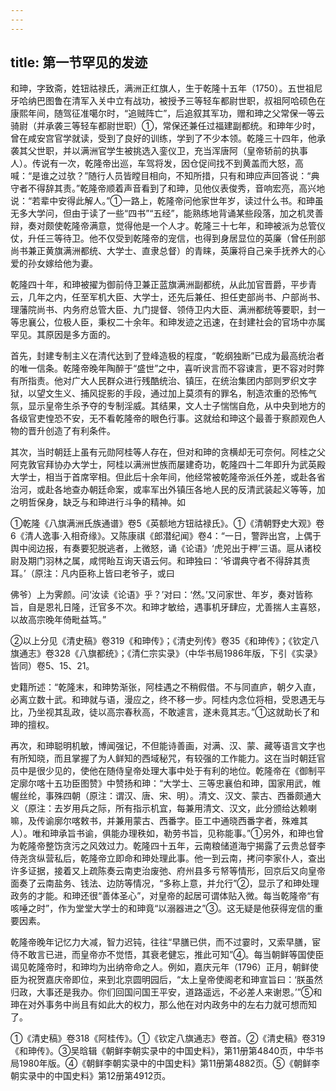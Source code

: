 ```yaml
---
---
---
```

title: 第一节罕见的发迹
---



和珅，字致斋，姓钮祜禄氏，满洲正红旗人，生于乾隆十五年（1750）。五世祖尼牙哈纳巴图鲁在清军入关中立有战功，被授予三等轻车都尉世职，叔祖阿哈硕色在康熙年间，随驾征准噶尔时，“追贼阵亡”，后追叙其军功，赠和珅之父常保一等云骑尉（并承袭三等轻车都尉世职）①，常保还兼任过福建副都统。和珅年少时，曾在咸安宫官学就读，受到了良好的训练，学到了不少本领。乾隆三十四年，他承袭其父世职，并以满洲官学生被挑选入銮仪卫，充当浑唐阿（皇帝轿前的执事人）。传说有一次，乾隆帝出巡，车驾将发，因仓促间找不到黄盖而大怒，高喊：“是谁之过欤？”随行人员皆瞠目相向，不知所措，只有和珅应声回答说：“典守者不得辞其责。”乾隆帝顺着声音看到了和珅，见他仪表俊秀，音响宏亮，高兴地说：“若辈中安得此解人。”①一路上，乾隆帝问他家世年岁，读过什么书。和珅虽无多大学问，但由于读了一些“四书”“五经”，能熟练地背诵某些段落，加之机灵善辩，奏对颇使乾隆帝满意，觉得他是一个人才。乾隆三十七年，和珅被派为总管仪仗，升任三等待卫。他不仅受到乾隆帝的宠信，也得到身居显位的英廉（曾任刑部尚书兼正黄旗满洲都统、大学士、直隶总督）的青睐，英廉将自己亲手抚养大的心爱的孙女嫁给他为妻。

乾隆四十年，和珅被擢为御前侍卫兼正蓝旗满洲副都统，从此加官晋爵，平步青云，几年之内，任至军机大臣、大学士，还先后兼任、担任吏部尚书、户部尚书、理藩院尚书、内务府总管大臣、九门提督、领侍卫内大臣、满洲都统等要职，封一等忠襄公，位极人臣，秉权二十余年。和珅发迹之迅速，在封建社会的官场中亦属罕见。其原因是多方面的。

首先，封建专制主义在清代达到了登峰造极的程度，“乾纲独断”已成为最高统治者的唯一信条。乾隆帝晚年陶醉于“盛世”之中，喜听谀言而不容谏言，更不容对时弊有所指责。他对广大人民群众进行残酷统治、镇压，在统治集团内部则罗织文字狱，以望文生义、捕风捉影的手段，通过加上莫须有的罪名，制造浓重的恐怖气氛，显示皇帝生杀予夺的专制淫威。其结果，文人士子惴惴自危，从中央到地方的各级官吏惶恐不安，无不看乾隆帝的眼色行事。这就给和珅这个最善于察颜观色人物的晋升创造了有利条件。

其次，当时朝廷上虽有元勋阿桂等人存在，但对和珅的贪横却无可奈何。阿桂之父阿克敦官拜协办大学士，阿桂以满洲世族而屡建奇功，乾隆四十二年即升为武英殿大学士，相当于首席宰相。但此后十余年间，他经常被乾隆帝派任外差，或赴各省治河，或赴各地查办朝廷命案，或率军出外镇压各地人民的反清武装起义等等，加之明哲保身，缺乏与和珅进行斗争的精神。如

①乾隆《八旗满洲氏族通谱》卷5《英额地方钮祜禄氏》。①《清朝野史大观》卷6《清人逸事·入相奇缘》。又陈康祺《郎潜纪闻》卷4：“一日，警跸出宫，上偶于舆中阅边报，有奏要犯脱逃者，上微怒，诵《论语》‘虎兕出于柙’三语。扈从诸校尉及期门羽林之属，咸愕眙互询天语云何。和珅独曰：‘爷谓典守者不得辞其责耳。’（原注：凡内臣称上皆曰老爷子，或曰

佛爷）上为霁颜。问‘汝读《论语》乎？’对曰：‘然。’又问家世、年岁，奏对皆称旨，自是恩礼日隆，迁官多不次。和珅才敏给，遇事机牙肆应，尤善揣人主喜怒，以故高宗晚年倚毗益笃。”

②以上分见《清史稿》卷319《和珅传》；《清史列传》卷35《和珅传》；《钦定八旗通志》卷328《八旗都统》；《清仁宗实录》（中华书局1986年版，下引《实录》皆同）卷5、15、21。

史籍所述：“乾隆末，和珅势渐张，阿桂遇之不稍假借。不与同直庐，朝夕入直，必离立数十武。和珅就与语，漫应之，终不移一步。阿桂内念位将相，受恩遇无与比，乃坐视其乱政，徒以高宗春秋高，不敢遽言，遂未竟其志。”①这就助长了和珅的擅权。

再次，和珅聪明机敏，博闻强记，不但能诗善画，对满、汉、蒙、藏等语言文字也有所知晓，而且掌握了为人鲜知的西域秘咒，有较强的工作能力。这在当时朝廷官员中是很少见的，使他在随侍皇帝处理大事中处于有利的地位。乾隆帝在《御制平定廓尔喀十五功臣图赞》中赞扬和珅：“大学士、三等忠襄伯和珅，国家用武，帷幄丝纶，事殊四朝（原注：谓汉、唐、宋、明）。清文、汉文、蒙古、西番颇通大义（原注：去岁用兵之际，所有指示机宜，每兼用清文、汉文，此分颁给达赖喇嘛，及传谕廓尔喀敕书，并兼用蒙古、西番字。臣工中通晓西番字者，殊难其人）。唯和珅承旨书谕，俱能办理秩如，勒劳书旨，见称能事。”①另外，和珅也曾为乾隆帝整饬贪污之风效过力。乾隆四十五年，云南粮储道海宁揭露了云贵总督李侍尧贪纵营私后，乾隆帝立即命和珅处理此事。他一到云南，拷问李家仆人，查出许多证据，接着又上疏陈奏云南吏治废弛、府州县多亏帑等情形，回京后又向皇帝面奏了云南盐务、钱法、边防等情况，“多称上意，并允行”②，显示了和珅处理政务的才能。和珅还很“善体圣心”，对皇帝的起居可谓体贴入微。每当乾隆帝“有咳唾之时”，作为堂堂大学士的和珅竟“以溺器进之”③。这无疑是他获得宠信的重要因素。

乾隆帝晚年记忆力大减，智力迟钝，往往“早膳已供，而不过霎时，又索早膳，宦侍不敢言已进，而皇帝亦不觉悟，其衰老健忘，推此可知”④。每当朝鲜等国使臣谒见乾隆帝时，和珅均为出纳帝命之人。例如，嘉庆元年（1796）正月，朝鲜使臣为祝贺嘉庆帝即位，来到北京圆明园后，“太上皇帝使阁老和珅宣旨曰：‘朕虽然归政，大事还是我办。你们回国问国王平安，道路遥远，不必差人来谢恩。’”⑤和珅在对外事务中尚且有如此大的权力，那么他在对内政务中的左右力就可想而知了。

①《清史稿》卷318《阿桂传》。①《钦定八旗通志》卷首。②《清史稿》卷319《和珅传》。③吴晗辑《朝鲜李朝实录中的中国史料》，第11册第4840页，中华书局1980年版。④《朝鲜李朝实录中的中国史料》第11册第4882页。⑤《朝鲜李朝实录中的中国史料》第12册第4912页。